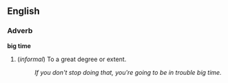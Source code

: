 ==English==
===Adverb===
'''big time'''

#(''informal'') To a great degree or extent.
#:''If you don't stop doing that, you're going to be in trouble big time.''